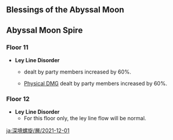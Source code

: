 {{Abyssal Moon Spire
|startVersion=2.3
|start=2021-12-01
|end=2022-01-16
|prev=2021-10-16
|next=2022-01-16
|floor11Changed=1
|floor12Changed=1
}}

==Blessings of the Abyssal Moon==
{{Blessing of the Abyssal Moon Schedule}}

==Abyssal Moon Spire==
===Floor 11===
*'''Ley Line Disorder'''
**{{Color|Geo DMG}} dealt by party members increased by 60%.
**[[Physical|Physical DMG]] dealt by party members increased by 60%.
{{Domain Enemies
|level1=88
|target1=[[Ley Line Monolith|Target defense]] progress greater than 20/40/60%
|enemies1_1=Cryo Hilichurl Shooter;Pyro Hilichurl Shooter;Hilichurl Fighter*3//Electro Hilichurl Grenadier;Hilichurl Grenadier;Rock Shield Hilichurl Guard*3//Electro Samachurl;Hydro Samachurl;Hilichurl Berserker*2;Rock Shieldwall Mitachurl
|enemies1_2=Treasure Hoarders: Hydro Potioneer*2;Treasure Hoarders: Cryo Potioneer;Treasure Hoarders: Electro Potioneer;Treasure Hoarders: Crusher*2//Treasure Hoarders: Marksman*3;Nobushi: Hitsukeban;Nobushi: Kikouban//Treasure Hoarders: Gravedigger;Treasure Hoarders: Seaman;Treasure Hoarders: Pyro Potioneer;Treasure Hoarders: Electro Potioneer;Nobushi: Jintouban

|level2=90
|target2=Remaining challenge time longer than 60/180/300 sec.
|enemies2_1=Large Pyro Slime*4//Large Cryo Slime*4//Large Hydro Slime*4//Frostarm Lawachurl / {{Aura|Discharge|Cryo}}
|enemies2_2=Nobushi: Jintouban*3//Nobushi: Hitsukeban;Nobushi: Kikouban*2//Kairagi: Dancing Thunder;Kairagi: Fiery Might

|level3=92
|target3=Remaining challenge time longer than 180/300/420 sec.
|enemies3_1=Hydro Specter*2;Anemo Specter*4//Hydro Mimic Frog;Hydro Mimic Finch;Hydro Mimic Ferret*2//Hydro Mimic Boar*2;Hydro Mimic Crab*2;Hydro Mimic Crane*2
|enemies3_2=Ruin Cruiser;Ruin Scout;Ruin Defender*2
}}

===Floor 12===
*'''Ley Line Disorder'''
**For this floor only, the ley line flow will be normal.
{{Domain Enemies
|level1=95
|target1=Remaining challenge time longer than 180/300/420 sec.
|enemies1_1=Thundercraven Rifthound Whelp*3//Thundercraven Rifthound*2
|enemies1_2=Rockfond Rifthound Whelp*3//Rockfond Rifthound*1;Rockfond Rifthound Whelp*2

|level2=98
|target2=Remaining challenge time longer than 180/300/420 sec.
|enemies2_1=Geovishap (Pyro);Geovishap (Cryo)
|enemies2_2=Maguu Kenki: Lone Gale;Maguu Kenki: Galloping Frost;Maguu Kenki: Mask of Terror

|level3=100
|target3=Remaining challenge time longer than 180/300/420 sec.
|enemies3_1=Ruin Cruiser;Ruin Defender//Thundercraven Rifthound*2
|enemies3_2=Rockfond Rifthound/{{Aura|Rumbling Stone}};Rockfond Rifthound Whelp*2//Ruin Guard*2
}}
<noinclude>
[[ja:深境螺旋/層/2021-12-01]]
</noinclude>